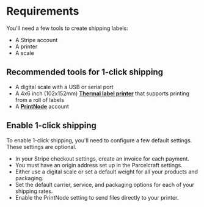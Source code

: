 # Requirements

You'll need a few tools to create shipping labels:

- A Stripe account
- A printer
- A scale

## Recommended tools for 1-click shipping

- A digital scale with a USB or serial port 
- A 4x6 inch (102x152mm) [**Thermal label printer**](https://www.amazon.com/4x6-thermal-label-printer/s?k=4x6+thermal+label+printer) that supports printing from a roll of labels
- A [**PrintNode**](https://www.printnode.com/) account

## Enable 1-click shipping

To enable 1-click shipping, you'll need to configure a few default settings. These settings are optional.

- In your Stripe checkout settings, create an invoice for each payment.
- You must have an origin address set up in the Parcelcraft settings.
- Either use a digital scale or set a default weight for all your products and packaging.
- Set the default carrier, service, and packaging options for each of your shipping rates.
- Enable the PrintNode setting to send files directly to your printer.
